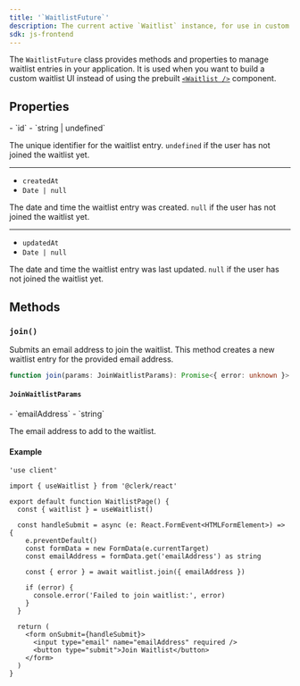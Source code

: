 ```yaml
---
title: '`WaitlistFuture`'
description: The current active `Waitlist` instance, for use in custom flows.
sdk: js-frontend
---
```


<Include src="_partials/custom-flows/future-api-callout" />

The `WaitlistFuture` class provides methods and properties to manage waitlist entries in your application. It is used when you want to build a custom waitlist UI instead of using the prebuilt [`<Waitlist />`](/docs/reference/components/authentication/waitlist) component.

## Properties

<Properties>
  - `id`
  - `string | undefined`

  The unique identifier for the waitlist entry. `undefined` if the user has not joined the waitlist yet.

  ---

  - `createdAt`
  - `Date | null`

  The date and time the waitlist entry was created. `null` if the user has not joined the waitlist yet.

  ---

  - `updatedAt`
  - `Date | null`

  The date and time the waitlist entry was last updated. `null` if the user has not joined the waitlist yet.
</Properties>

## Methods

### `join()`

Submits an email address to join the waitlist. This method creates a new waitlist entry for the provided email address.

```ts
function join(params: JoinWaitlistParams): Promise<{ error: unknown }>
```

#### `JoinWaitlistParams`

<Properties>
  - `emailAddress`
  - `string`

  The email address to add to the waitlist.
</Properties>

#### Example

```tsx {{ filename: 'app/waitlist/page.tsx' }}
'use client'

import { useWaitlist } from '@clerk/react'

export default function WaitlistPage() {
  const { waitlist } = useWaitlist()

  const handleSubmit = async (e: React.FormEvent<HTMLFormElement>) => {
    e.preventDefault()
    const formData = new FormData(e.currentTarget)
    const emailAddress = formData.get('emailAddress') as string

    const { error } = await waitlist.join({ emailAddress })

    if (error) {
      console.error('Failed to join waitlist:', error)
    }
  }

  return (
    <form onSubmit={handleSubmit}>
      <input type="email" name="emailAddress" required />
      <button type="submit">Join Waitlist</button>
    </form>
  )
}
```
